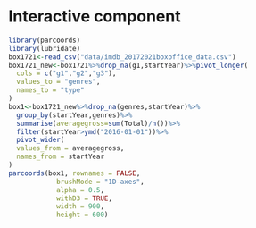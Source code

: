 # Interactive component


```r
library(parcoords)
library(lubridate)
box1721<-read_csv("data/imdb_20172021boxoffice_data.csv")
box1721_new<-box1721%>%drop_na(g1,startYear)%>%pivot_longer(
  cols = c("g1","g2","g3"),
  values_to = "genres",
  names_to = "type"
)
box1<-box1721_new%>%drop_na(genres,startYear)%>%
  group_by(startYear,genres)%>%
  summarise(averagegross=sum(Total)/n())%>%
  filter(startYear>ymd("2016-01-01"))%>%
  pivot_wider(
  values_from = averagegross,
  names_from = startYear
)
parcoords(box1, rownames = FALSE,
            brushMode = "1D-axes",
            alpha = 0.5,
            withD3 = TRUE,
            width = 900,
            height = 600)
```




